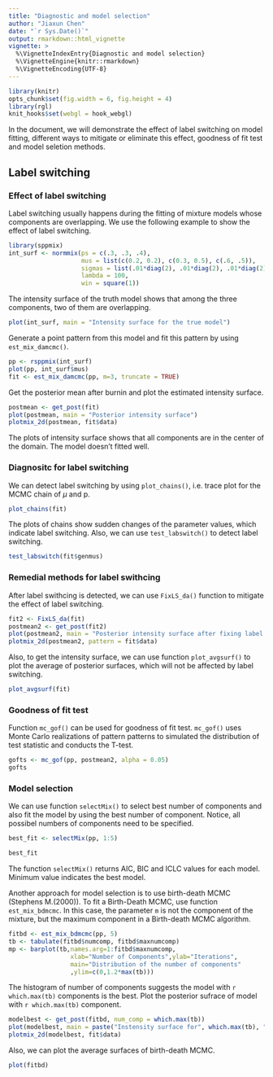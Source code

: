 ```yaml
---
title: "Diagnostic and model selection"
author: "Jiaxun Chen"
date: "`r Sys.Date()`"
output: rmarkdown::html_vignette
vignette: >
  %\VignetteIndexEntry{Diagnostic and model selection}
  %\VignetteEngine{knitr::rmarkdown}
  %\VignetteEncoding{UTF-8}
---
```

```r
library(knitr)
opts_chunk$set(fig.width = 6, fig.height = 4)
library(rgl)
knit_hooks$set(webgl = hook_webgl)
```


In the document, we will demonstrate the effect of label switching on model 
fitting, different ways to mitigate or eliminate this effect, goodness of fit
test and model seletion methods.


## Label switching
### Effect of label switching
Label switching usually happens during the fitting of mixture models whose components 
are overlapping. We use the following example to show the effect of label switching.
```r
library(sppmix)
int_surf <- normmix(ps = c(.3, .3, .4),
                    mus = list(c(0.2, 0.2), c(0.3, 0.5), c(.6, .5)),
                    sigmas = list(.01*diag(2), .01*diag(2), .01*diag(2)),
                    lambda = 100,
                    win = square(1))
```
The intensity surface of the truth model shows that among the three components, 
two of them are overlapping. 

```r
plot(int_surf, main = "Intensity surface for the true model")
```

Generate a point pattern from this model and fit this pattern by using `est_mix_damcmc()`.

```r
pp <- rsppmix(int_surf)
plot(pp, int_surf$mus)
fit <- est_mix_damcmc(pp, m=3, truncate = TRUE)
```

Get the posterior mean after burnin and plot the estimated intensity surface.

```r
postmean <- get_post(fit)
plot(postmean, main = "Posterior intensity surface")
plotmix_2d(postmean, fit$data)
```

The plots of intensity surface shows that all components are in the center of the
domain. The model doesn't fitted well.

### Diagnositc for label switching
We can detect label switching by using `plot_chains()`, i.e. trace plot for the MCMC chain of $\mu$ and p.

```r
plot_chains(fit)
```

The plots of chains show sudden changes of the parameter values, which indicate 
label switching. Also, we can use `test_labswitch()` to detect label switching.

```r
test_labswitch(fit$genmus)
```

### Remedial methods for label swithcing

After label swithcing is detected, we can use `FixLS_da()` function to mitigate 
the effect of label switching. 

```r
fit2 <- FixLS_da(fit)
postmean2 <- get_post(fit2)
plot(postmean2, main = "Posterior intensity surface after fixing label switching")
plotmix_2d(postmean2, pattern = fit$data)
```

Also, to get the intensity surface, we can use function `plot_avgsurf()` to plot 
the average of posterior surfaces, which will not be affected by label switching.

```r
plot_avgsurf(fit)
```

### Goodness of fit test
Function `mc_gof()` can be used for goodness of fit test. `mc_gof()` uses Monte Carlo
realizations of pattern patterns to simulated the distribution of test statistic and 
conducts the T-test.

```r
gofts <- mc_gof(pp, postmean2, alpha = 0.05)
gofts
```


### Model selection
We can use function `selectMix()` to select best number of components and also fit
the model by using the best number of component. Notice, all possibel numbers of components
need to be specified.

```r
best_fit <- selectMix(pp, 1:5)
```

```r
best_fit
```

The function `selectMix()` returns AIC, BIC and ICLC values for each model. Minimum value 
indicates the best model.

Another approach for model selection is to use birth-death MCMC (Stephens M.(2000)).
To fit a Birth-Death MCMC, use function ```est_mix_bdmcmc```. In this case, the parameter ```m``` is not the component of the mixture, but the maximum component in a Birth-death MCMC algorithm.

```r
fitbd <- est_mix_bdmcmc(pp, 5)
tb <- tabulate(fitbd$numcomp, fitbd$maxnumcomp)
mp <- barplot(tb,names.arg=1:fitbd$maxnumcomp,
                 xlab="Number of Components",ylab="Iterations",
                 main="Distribution of the number of components"
                 ,ylim=c(0,1.2*max(tb)))
```

The histogram of number of components suggests the model with `r which.max(tb)` components is the best. Plot the posterior sufrace of model with `r which.max(tb)` component.

```r
modelbest <- get_post(fitbd, num_comp = which.max(tb))
plot(modelbest, main = paste("Instensity surface for", which.max(tb), "component model."))
plotmix_2d(modelbest, fit$data)
```

Also, we can plot the average surfaces of birth-death MCMC.

```r
plot(fitbd)
```
